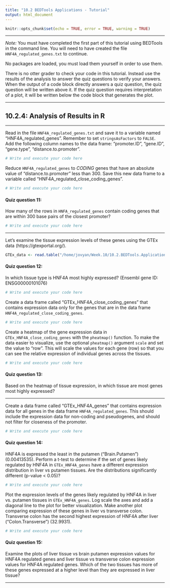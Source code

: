 ```yaml
---
title: "10.2 BEDTools Applications - Tutorial"
output: html_document
---
```


```r
knitr::opts_chunk$set(echo = TRUE, error = TRUE, warning = TRUE)
```

---

*Note:* You must have completed the first part of this tutorial using BEDTools in the command line. You will need to have created the file `HNF4A_regulated_genes.txt` to continue. 

No packages are loaded, you must load them yourself in order to use them. 

There is no otter grader to check your code in this tutorial. Instead use the results of the analysis to answer the quiz questions to verify your answers. When the output of a code block directly answers a quiz question, the quiz question will be written above it. If the quiz question requires interpretation of a plot, it will be written below the code block that generates the plot.

---

## 10.2.4: Analysis of Results in R

---

Read in the file `HNF4A_regulated_genes.txt` and save it to a variable named "HNF4A_regulated_genes". Remember to set `stringsAsFactors` to `FALSE`. Add the following column names to the data frame: "promoter.ID", "gene.ID", "gene.type", "distance.to.promoter".

```r
# Write and execute your code here

```

Reduce `HNF4A_regulated_genes` to *CODING* genes that have an absolute value of "distance.to.promoter" less than 300. Save this new data frame to a variable called "HNF4A_regulated_close_coding_genes". 

```r
# Write and execute your code here

```

#### Quiz question 11:
How many of the rows in `HNFA_regulated_genes` contain coding genes that are within 300 base pairs of the closest promoter?

```r
# Write and execute your code here

```

---

Let's examine the tissue expression levels of these genes using the GTEx data (https://gtexportal.org/).

```r
GTEx_data <- read.table("/home/jovyan/Week.10/10.2.BEDTools.Applications/Tutorial.10.2/GTEx_expression_data.txt", stringsAsFactors = FALSE, header=TRUE, sep="\t")
```

#### Quiz question 12:
In which tissue type is HNF4A most highly expressed? (Ensembl gene ID: ENSG00000101076)

```r
# Write and execute your code here

```

Create a data frame called "GTEx_HNF4A_close_coding_genes" that contains expression data only for the genes that are in the data frame `HNF4A_regulated_close_coding_genes`.

```r
# Write and execute your code here

```

Create a heatmap of the gene expression data in `GTEx_HNF4A_close_coding_genes` with the `pheatmap()` function. To make the data easier to visualize, use the optional `pheatmap()` argument `scale` and set the value to "row". This will scale the values for each gene (row) so that you can see the relative expression of individual genes across the tissues.

```r
# Write and execute your code here

```

#### Quiz question 13:
Based on the heatmap of tissue expression, in which tissue are most genes most highly expressed?

---

Create a data frame called "GTEx_HNF4A_genes" that contains expression data for all genes in the data frame `HNF4A_regulated_genes`. This should include the expression data for non-coding and pseudogenes, and should not filter for closeness of the promoter.

```r
# Write and execute your code here

```

#### Quiz question 14:
HNF4A is expressed the least in the putamen ("Brain.Putamen") (0.00413535). Perform a t-test to determine if the set of genes likely regulated by HNF4A in `GTEx_HNF4A_genes` have a different expression distribution in liver vs putamen tissues. Are the distributions significantly different (p-value < 0.05)?

```r
# Write and execute your code here

```

Plot the expression levels of the genes likely regulated by HNF4A in liver vs. putamen tissues in `GTEx_HNF4A_genes`. Log scale the axes and add a diagonal line to the plot for better visualization.
Make another plot comparing expression of these genes in liver vs transverse colon. Transverse colon has the second highest expression of HNF4A after liver ("Colon.Transverse") (32.9931).

```r
# Write and execute your code here

```

#### Quiz question 15:
Examine the plots of liver tissue vs brain putamen expression values for HNF4A regulated genes and liver tissue vs transverse colon expression values for HNF4A regulated genes. Which of the two tissues has more of these genes expressed at a higher level than they are expressed in liver tissue?

---